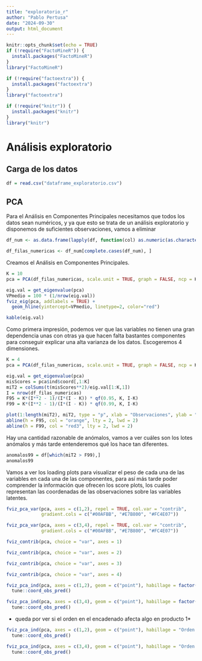 ---
title: "exploratorio_r"
author: "Pablo Pertusa"
date: "2024-09-30"
output: html_document
---

```{r setup, include=FALSE}
knitr::opts_chunk$set(echo = TRUE)
if (!require("FactoMineR")) {
  install.packages("FactoMineR")
}
library("FactoMineR")

if (!require("factoextra")) {
  install.packages("factoextra")
}
library("factoextra")

if (!require("knitr")) {
  install.packages("knitr")
}
library("knitr")
```

# Análisis exploratorio

## Carga de los datos

```{r}
df = read.csv("dataframe_exploratorio.csv")
```

## PCA

Para el Análisis en Componentes Principales necesitamos que todos los datos sean numéricos, y ya que esto se trata de un análisis exploratorio y disponemos de suficientes observaciones, vamos a eliminar 

```{r}
df_num <- as.data.frame(lapply(df, function(col) as.numeric(as.character(col))))

df_filas_numericas <- df_num[complete.cases(df_num), ]
```


Creamos el Análisis en Componentes Principales.

```{r}
K = 10
pca = PCA(df_filas_numericas, scale.unit = TRUE, graph = FALSE, ncp = K, quanti.sup = c("linea.1", "linea.2", "linea.3", "Orden.en.el.encadenado"))
```


```{r}
eig.val = get_eigenvalue(pca)
VPmedio = 100 * (1/nrow(eig.val))
fviz_eig(pca, addlabels = TRUE) +
  geom_hline(yintercept=VPmedio, linetype=2, color="red")
```

```{r}
kable(eig.val)
```



Como primera impresión, podemos ver que las variables no tienen una gran dependencia unas con otras ya que hacen falta bastantes componentes para conseguir explicar una alta varianza de los datos. Escogeremos 4 dimensiones.

```{r}
K = 4
pca = PCA(df_filas_numericas, scale.unit = TRUE, graph = FALSE, ncp = K, quanti.sup = c("Lote", "linea.1", "linea.2", "linea.3", "Orden.en.el.encadenado"))
```



```{r}
eig.val = get_eigenvalue(pca)
misScores = pca$ind$coord[,1:K]
miT2 = colSums(t(misScores**2)/eig.val[1:K,1])
I = nrow(df_filas_numericas)
F95 = K*(I**2 - 1)/(I*(I - K)) * qf(0.95, K, I-K)
F99 = K*(I**2 - 1)/(I*(I - K)) * qf(0.99, K, I-K)

plot(1:length(miT2), miT2, type = "p", xlab = "Observaciones", ylab = "T2")
abline(h = F95, col = "orange", lty = 2, lwd = 2)
abline(h = F99, col = "red3", lty = 2, lwd = 2)
```

Hay una cantidad razonable de anómalos, vamos a ver cuáles son los lotes anómalos y más tarde entenderemos qué los hace tan diferentes.

```{r}
anomalos99 = df[which(miT2 > F99),]
anomalos99
```

Vamos a ver los loading plots para visualizar el peso de cada una de las variables en cada una de las componentes, para así más tarde poder comprender la información que ofrecen los score plots, los cuales representan las coordenadas de las observaciones sobre las variables latentes.


```{r}
fviz_pca_var(pca, axes = c(1,2), repel = TRUE, col.var = "contrib",
             gradient.cols = c("#00AFBB", "#E7B800", "#FC4E07"))
```

```{r}
fviz_pca_var(pca, axes = c(3,4), repel = TRUE, col.var = "contrib",
             gradient.cols = c("#00AFBB", "#E7B800", "#FC4E07"))
```

```{r}
fviz_contrib(pca, choice = "var", axes = 1)
```

```{r}
fviz_contrib(pca, choice = "var", axes = 2)
```

```{r}
fviz_contrib(pca, choice = "var", axes = 3)
```

```{r}
fviz_contrib(pca, choice = "var", axes = 4)
```

```{r}
fviz_pca_ind(pca, axes = c(1,2), geom = c("point"), habillage = factor(df_filas_numericas["Producto.1"] > mean(df_filas_numericas$Producto.1))) +
  tune::coord_obs_pred()

fviz_pca_ind(pca, axes = c(3,4), geom = c("point"), habillage = factor(df_filas_numericas["Producto.1"] > mean(df_filas_numericas$Producto.1))) +
  tune::coord_obs_pred()
```
* queda por ver si el orden en el encadenado afecta algo en producto 1*


```{r}
fviz_pca_ind(pca, axes = c(1,2), geom = c("point"), habillage = "Orden.en.el.encadenado") +
  tune::coord_obs_pred()

fviz_pca_ind(pca, axes = c(3,4), geom = c("point"), habillage = "Orden.en.el.encadenado") +
  tune::coord_obs_pred()
```





